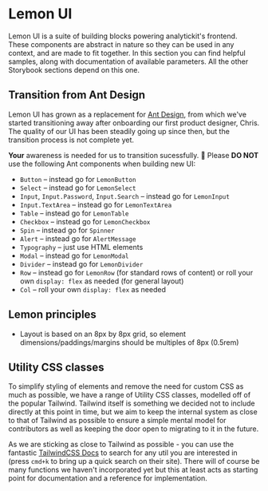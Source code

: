 
<Meta title="Lemon UI/Overview" />

# Lemon UI

Lemon UI is a suite of building blocks powering analytickit's frontend. These components are abstract in nature so they
can be used in any context, and are made to fit together. In this section you can find helpful samples, along with
documentation of available parameters. All the other Storybook sections depend on this one.

## Transition from Ant Design

Lemon UI has grown as a replacement for [Ant Design](https://ant.design/), from which we've started transitioning away
after onboarding our first product designer, Chris. The quality of our UI has been steadily going up since then,
but the transition process is not complete yet.

**Your** awareness is needed for us to transition sucessfully. 💪 Please **DO NOT** use the following Ant components when building new UI:

-   `Button` – instead go for `LemonButton`
-   `Select` – instead go for `LemonSelect`
-   `Input`, `Input.Password`, `Input.Search` – instead go for `LemonInput`
-   `Input.TextArea` – instead go for `LemonTextArea`
-   `Table` – instead go for `LemonTable`
-   `Checkbox` – instead go for `LemonCheckbox`
-   `Spin` – instead go for `Spinner`
-   `Alert` – instead go for `AlertMessage`
-   `Typography` – just use HTML elements
-   `Modal` – instead go for `LemonModal`
-   `Divider` – instead go for `LemonDivider`
-   `Row` – instead go for `LemonRow` (for standard rows of content) or roll your own `display: flex` as needed (for general layout)
-   `Col` – roll your own `display: flex` as needed

## Lemon principles

-   Layout is based on an 8px by 8px grid, so element dimensions/paddings/margins should be multiples of 8px (0.5rem)

## Utility CSS classes

To simplify styling of elements and remove the need for custom CSS as much as possible, we have a range of Utility CSS classes, modelled off of the popular Tailwind. Tailwind itself is something we decided not to include directly at this point in time, but we aim to keep the internal system as close to that of Tailwind as possible to ensure a simple mental model for contributors as well as keeping the door open to migrating to it in the future.

As we are sticking as close to Tailwind as possible - you can use the fantastic [TailwindCSS Docs](https://tailwindcss.com/) to search for any util you are interested in (press `cmd+k` to bring up a quick search on their site). There will of course be many functions we haven't incorporated yet but this at least acts as starting point for documentation and a reference for implementation.

